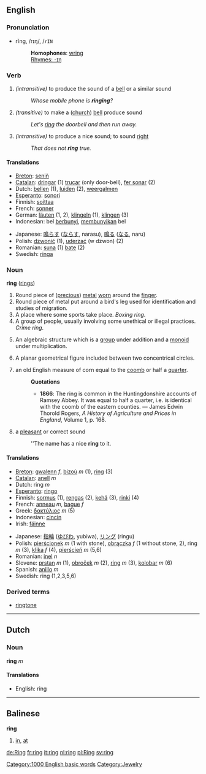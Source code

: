 ==English==
=== Pronunciation ===
*rĭng, /rɪŋ/, /<tt>rIN</tt>
*:'''Homophones''': [[wring]]
*:[[Rhymes:English:-ɪŋ|Rhymes: -ɪŋ]]

=== Verb ===
{{en-infl-irreg|ring|rings|rang|rung|ringing}}

#''(intransitive)'' to produce the sound of a [[bell]] or a similar sound
#:''Whose mobile phone is '''ringing'''?''
#''(transitive)'' to make a ([[church]]) [[bell]] produce sound
#:''Let's [[ring]] the doorbell and then run away.''
#''(intransitive)'' to produce a nice sound; to sound [[right]]
#:''That does not '''ring''' true.''

==== Translations ====
{{top}}
*[[Breton]]: [[seniñ]]
*[[Catalan]]: [[dringar]] (1) [[trucar]] (only door-bell), [[fer sonar]] (2)
*Dutch: [[bellen]] (1), [[luiden]] (2), [[weergalmen]]
*[[Esperanto]]: [[sonori]]
*Finnish: [[soittaa]]
*French: [[sonner]]
*German: [[läuten]] (1, 2), [[klingeln]] (1), [[klingen]] (3)
*Indonesian: bel [[bunyi|berbunyi]], [[bunyi|membunyikan]] bel
{{mid}}
*Japanese: [[鳴らす]] ([[ならす]], narasu), [[鳴る]] ([[なる]], naru)
*Polish: [[dzwonić]] (1), [[uderzać]] (w dzwon) (2) 
*Romanian: [[suna]] (1) [[bate]] (2)
*Swedish: [[ringa]]
{{bottom}}

=== Noun ===
'''ring''' ([[rings]])

# Round piece of ([[precious]]) [[metal]] [[worn]] around the [[finger]].
# Round piece of metal put around a bird's leg used for identification and studies of migration.
# A place where some sports take place. ''Boxing ring''.
# A group of people, usually involving some unethical or illegal practices. ''Crime ring''.
# {{mathematics}} An algebraic structure which is a [[group]] under addition and a [[monoid]] under multiplication.
# {{geometry}} A planar geometrical figure included between two concentrical circles.
# an old English measure of corn equal to the [[coomb]] or half a [[quarter]].
#:'''Quotations'''
#:*'''1866''': The ring is common in the Huntingdonshire accounts of Ramsey Abbey.  It was equal to half a quarter, i.e. is identical with the coomb of the eastern counties. &mdash; James Edwin Thorold Rogers, ''A History of Agriculture and Prices in England'', Volume 1, p. 168.
# a [[pleasant]] or correct sound
#:''The name has a nice '''ring''' to it.

==== Translations ====
{{top}}
*[[Breton]]: [[gwalenn]] ''f'', [[bizoù]] ''m'' (1), [[ring]] (3)
*[[Catalan]]: [[anell]] ''m''
*Dutch: ring ''m''
*[[Esperanto]]: [[ringo]]
*Finnish: [[sormus]] (1), [[rengas]] (2), [[kehä]] (3), [[rinki]] (4)
*French: [[anneau]] ''m'', [[bague]] ''f''
*Greek: [[δακτύλιος]] ''m'' (5) 
*Indonesian: [[cincin]]
*Irish: [[fáinne]]
{{mid}}
*Japanese: [[指輪]] ([[ゆびわ]], yubiwa), [[リング]] (ringu)
*Polish: [[pierścionek]] ''m'' (1 with stone), [[obrączka]] ''f'' (1 without stone, 2), ring ''m'' (3), [[klika]] ''f'' (4), [[pierścień]] ''m'' (5,6)
*Romanian: [[inel]] ''n''
*Slovene: [[prstan]] ''m'' (1), [[obroček]] ''m'' (2), [[ring]] ''m'' (3), [[kolobar]] ''m'' (6)
*Spanish: [[anillo]] ''m''
*Swedish: ring (1,2,3,5,6)
{{bottom}}

===Derived terms===
*[[ringtone]]

----

==Dutch ==
=== Noun ===
'''ring''' ''m''

==== Translations ====
*English: ring

----

==Balinese==
'''ring'''

# [[in]], [[at]]

[[Category:1000 English basic words]]
[[Category:Jewelry]]

[[de:Ring]]
[[fr:ring]]
[[it:ring]]
[[nl:ring]]
[[pl:Ring]]
[[sv:ring]]